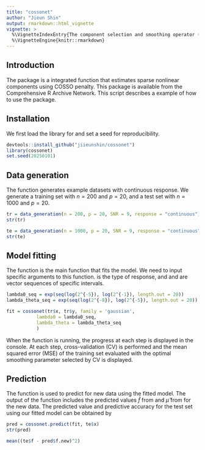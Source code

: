 ```yaml
---
title: "cossonet"
author: "Jieun Shin"
output: rmarkdown::html_vignette
vignette: >
  %\VignetteIndexEntry{The component selection and smoothing operator (COSSO) is a function that estimates sparse nonlinear components. This model is an extension of the COSSO regression model to make it functional and practical for high-dimensional data. This model supports a variety of response types, including the exponential family and Cox proportional hazards models.}
  %\VignetteEngine{knitr::rmarkdown}
---
```


## Introduction

The package \pkg{cossonet} is a integrated function that estimates sparse nonlinear components using COSSO penalty. This package is available from the Comprehensive R Archive Network. This script describes a example of how to use the \pkg{cossonet} package.

## Installation

We first load the library for \pkg{cossonet} and set a seed for reproducibility.

```r
devtools::install_github("jiieunshin/cossonet")
library(cossonet)
set.seed(20250101)
```

## Data generation

The function \texttt{data\_generation} generates example datasets with continuous response. We generate a training set with $n=200$ and $p=20$, and a test set with $n=1000$ and $p=20$.
```r
tr = data_generation(n = 200, p = 20, SNR = 9, response = "continuous")
str(tr)

te = data_generation(n = 1000, p = 20, SNR = 9, response = "continuous")
str(te)
```

## Model fitting

The function \texttt{cossonet} is the main function that fits the model. We need to input specific arguments to this function. \texttt{family} is the type of response, and \texttt{lambda0} and \texttt{lambda_theta} are vector sequences of specific intervals.

```r
lambda0_seq = exp(seq(log(2^{-5}), log(2^{-1}), length.out = 20))
lambda_theta_seq = exp(seq(log(2^{-8}), log(2^{-5}), length.out = 20))

fit = cossonet(tr$x, tr$y, family = 'gaussian',
	       lambda0 = lambda0_seq,
	       lambda_theta = lambda_theta_seq
	       )
```

When the function \texttt{cossonet} is running, the progress at each step is displayed in the console. At each step, cross-validation (CV) is performed and the mean squared error (MSE) of the training set evaluated with the optimal smoothing parameter selected by CV is displayed.

## Prediction

The function \texttt{cossonet.predict} is used to predict for new data using the fitted model. The output of the function \texttt{cossonet.predict} includes the predicted values $\hat{f}$ from \texttt{f.new} and $\hat{\mu}$ from \texttt{mu.new} for the new data. The predicted value and predictive accuracy for the test set using our fitted model can be obtained by
```r
pred = cossonet.predict(fit, te$x)
str(pred)

mean((te$f - pred$f.new)^2)
```
